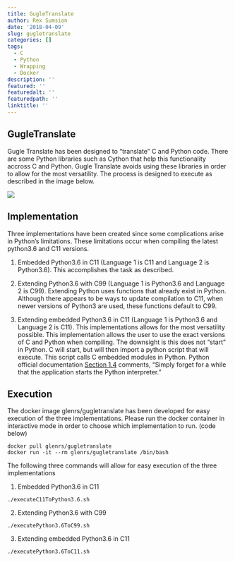```yaml
---
title: GugleTranslate
author: Rex Sumsion
date: '2018-04-09'
slug: gugletranslate
categories: []
tags:
  - C
  - Python
  - Wrapping
  - Docker
description: ''
featured: ''
featuredalt: ''
featuredpath: ''
linktitle: ''
---
```


## GugleTranslate

Gugle Translate has been designed to "translate" C and Python code. There are some Python libraries such as Cython that help this functionality accross C and Python. Gugle Translate avoids using these libraries in order to allow for the most versatility. The process is designed to execute as described in the image below.

![](/post/2018-05-07-gugletranslate_files/prompt-1.png)

## Implementation

Three implementations have been created since some complications arise in Python's limitations. These limitations occur when compiling the latest python3.6 and C11 versions.

1. Embedded Python3.6 in C11 (Language 1 is C11 and Language 2 is Python3.6). This accomplishes the task as described.

2. Extending Python3.6 with C99 (Language 1 is Python3.6 and Language 2 is C99). Extending Python uses functions that already exist in Python. Although there appears to be ways to update compilation to C11, when newer versions of Python3 are used, these functions default to C99.

3. Extending embedded Python3.6 in C11 (Language 1 is Python3.6 and Language 2 is C11). This implementations allows for the most versatility possible. This implementation allows the user to use the exact versions of C and Python when compiling. The downsight is this does not "start" in Python. C will start, but will then import a python script that will execute. This script calls C embedded modules in Python. Python official documentation [Section 1.4](https://docs.python.org/3/extending/embedding.html) comments, "Simply forget for a while that the application starts the Python interpreter."

## Execution

The docker image glenrs/gugletranslate has been developed for easy execution of the three implementations. Please run the docker container in interactive mode in order to choose which implementation to run. (code below)

```
docker pull glenrs/gugletranslate
docker run -it --rm glenrs/gugletranslate /bin/bash
```

The following three commands will allow for easy execution of the three implementations

1. Embedded Python3.6 in C11

```
./executeC11ToPython3.6.sh
```

2. Extending Python3.6 with C99

```
./executePython3.6ToC99.sh
```

3. Extending embedded Python3.6 in C11

```
./executePython3.6ToC11.sh
```

